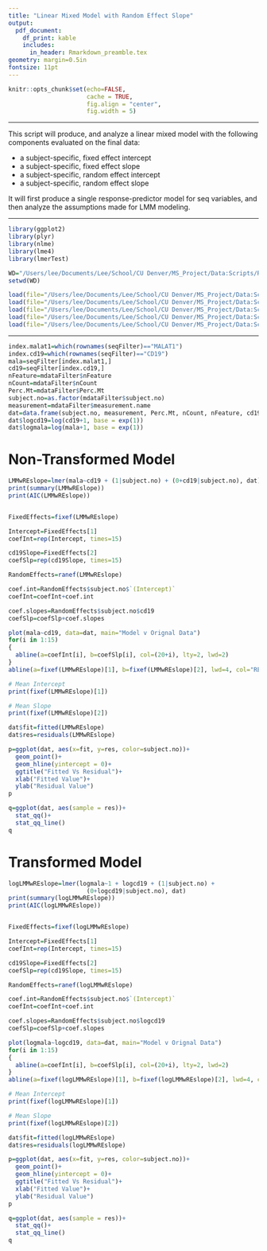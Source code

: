 ```yaml
---
title: "Linear Mixed Model with Random Effect Slope"
output: 
  pdf_document:
    df_print: kable
    includes:
      in_header: Rmarkdown_preamble.tex
geometry: margin=0.5in
fontsize: 11pt
---
```


<!------------------------------------------------------------------------------>
<!--  ####  KNITR Setup & Script Information   #### -->
<!------------------------------------------------------------------------------>

<!--  ####  KNITR Specs   #### -->
```r
knitr::opts_chunk$set(echo=FALSE, 
                      cache = TRUE, 
                      fig.align = "center",
                      fig.width = 5)
```
***

<!--  ####  Description   #### -->
\begin{center}
\LARGE{\underline{\textbf{Description}}}
\end{center}

This script will produce, and analyze a linear mixed model with the following components evaluated on the final data:

* a subject-specific, fixed effect intercept
* a subject-specific, fixed effect slope
* a subject-specific, random effect intercept
* a subject-specific, random effect slope

It will first produce a single response-predictor model for seq variables, and then analyze the assumptions made for LMM modeling.

***

<!--  ####  Script Dependencies   #### -->

<!--  Packages -->  
```r
library(ggplot2)
library(plyr)
library(nlme)
library(lme4)
library(lmerTest)
```


<!--  Working Directory  -->       
```r
WD="/Users/lee/Documents/Lee/School/CU Denver/MS_Project/Data:Scripts/RBC/Modeling/LMMwREslope"
setwd(WD)
```


<!-- Data  &  Variables -->       
```r
load(file="/Users/lee/Documents/Lee/School/CU Denver/MS_Project/Data:Scripts/FinalData/InitialModels/InterceptOnly/alldatFilter.RData")
load(file="/Users/lee/Documents/Lee/School/CU Denver/MS_Project/Data:Scripts/FinalData/InitialModels/InterceptOnly/flowFilter.RData")
load(file="/Users/lee/Documents/Lee/School/CU Denver/MS_Project/Data:Scripts/FinalData/InitialModels/InterceptOnly/indseqFilter.RData")
load(file="/Users/lee/Documents/Lee/School/CU Denver/MS_Project/Data:Scripts/FinalData/InitialModels/InterceptOnly/mdataFilter.RData")
load(file="/Users/lee/Documents/Lee/School/CU Denver/MS_Project/Data:Scripts/FinalData/InitialModels/InterceptOnly/seqFilter.RData")
```
***
<!------------------------------------------------------------------------------>


<!------------------------------------------------------------------------------>
<!-- Begin Script -->       
<!------------------------------------------------------------------------------>
```r
index.malat1=which(rownames(seqFilter)=="MALAT1")
index.cd19=which(rownames(seqFilter)=="CD19")
mala=seqFilter[index.malat1,]
cd19=seqFilter[index.cd19,]
nFeature=mdataFilter$nFeature
nCount=mdataFilter$nCount
Perc.Mt=mdataFilter$Perc.Mt
subject.no=as.factor(mdataFilter$subject.no)
measurement=mdataFilter$measurement.name
dat=data.frame(subject.no, measurement, Perc.Mt, nCount, nFeature, cd19, mala)
dat$logcd19=log(cd19+1, base = exp(1))
dat$logmala=log(mala+1, base = exp(1))
```

\vspace{10pt}

# Non-Transformed Model

```r
LMMwREslope=lmer(mala~cd19 + (1|subject.no) + (0+cd19|subject.no), dat)
print(summary(LMMwREslope))
print(AIC(LMMwREslope))


FixedEffects=fixef(LMMwREslope)

Intercept=FixedEffects[1]
coefInt=rep(Intercept, times=15)

cd19Slope=FixedEffects[2]
coefSlp=rep(cd19Slope, times=15)

RandomEffects=ranef(LMMwREslope)

coef.int=RandomEffects$subject.no$`(Intercept)`
coefInt=coefInt+coef.int

coef.slopes=RandomEffects$subject.no$cd19
coefSlp=coefSlp+coef.slopes

plot(mala~cd19, data=dat, main="Model v Orignal Data")
for(i in 1:15)
{
  abline(a=coefInt[i], b=coefSlp[i], col=(20+i), lty=2, lwd=2)
}
abline(a=fixef(LMMwREslope)[1], b=fixef(LMMwREslope)[2], lwd=4, col="RED")

# Mean Intercept
print(fixef(LMMwREslope)[1])

# Mean Slope
print(fixef(LMMwREslope)[2])

dat$fit=fitted(LMMwREslope)
dat$res=residuals(LMMwREslope)

p=ggplot(dat, aes(x=fit, y=res, color=subject.no))+
  geom_point()+
  geom_hline(yintercept = 0)+
  ggtitle("Fitted Vs Residual")+
  xlab("Fitted Value")+
  ylab("Residual Value")
p

q=ggplot(dat, aes(sample = res))+
  stat_qq()+
  stat_qq_line()
q
```
 


# Transformed Model
```r
logLMMwREslope=lmer(logmala~1 + logcd19 + (1|subject.no) + 
                      (0+logcd19|subject.no), dat)
print(summary(logLMMwREslope))
print(AIC(logLMMwREslope))


FixedEffects=fixef(logLMMwREslope)

Intercept=FixedEffects[1]
coefInt=rep(Intercept, times=15)

cd19Slope=FixedEffects[2]
coefSlp=rep(cd19Slope, times=15)

RandomEffects=ranef(logLMMwREslope)

coef.int=RandomEffects$subject.no$`(Intercept)`
coefInt=coefInt+coef.int

coef.slopes=RandomEffects$subject.no$logcd19
coefSlp=coefSlp+coef.slopes

plot(logmala~logcd19, data=dat, main="Model v Orignal Data")
for(i in 1:15)
{
  abline(a=coefInt[i], b=coefSlp[i], col=(20+i), lty=2, lwd=2)
}
abline(a=fixef(logLMMwREslope)[1], b=fixef(logLMMwREslope)[2], lwd=4, col="RED")

# Mean Intercept
print(fixef(logLMMwREslope)[1])

# Mean Slope
print(fixef(logLMMwREslope)[2])

dat$fit=fitted(logLMMwREslope)
dat$res=residuals(logLMMwREslope)

p=ggplot(dat, aes(x=fit, y=res, color=subject.no))+
  geom_point()+
  geom_hline(yintercept = 0)+
  ggtitle("Fitted Vs Residual")+
  xlab("Fitted Value")+
  ylab("Residual Value")
p

q=ggplot(dat, aes(sample = res))+
  stat_qq()+
  stat_qq_line()
q
```
<!------------------------------------------------------------------------------>
<!-- End Script -->       
<!------------------------------------------------------------------------------>


<!------------------------------------------------------------------------------>
<!-- Post-Script -->       
<!------------------------------------------------------------------------------>

<!-- Notes:        -->       

<!-- Compilation Errors -->       

<!-- Execution Errors -->

<!-- Next Scripts to Consider -->

<!------------------------------------------------------------------------------>

